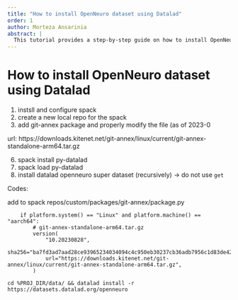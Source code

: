 ```yaml
---
title: "How to install OpenNeuro dataset using Datalad"
order: 1
author: Morteza Ansarinia
abstract: |
  This tutorial provides a step-by-step guide on how to install OpenNeuro dataset using Datalad.
---
```


# How to install OpenNeuro dataset using Datalad
1. instsll and configure spack
3. create a new local repo for the spack
4. add git-annex package and properly modify the file (as of 2023-0

url: https://downloads.kitenet.net/git-annex/linux/current/git-annex-standalone-arm64.tar.gz

6. spack install py-datalad
7. spack load py-datalad
8. install datalad openneuro super dataset (recursively) -> do not use `get`

Codes:

add to spack repos/custom/packages/git-annex/package.py
```
    if platform.system() == "Linux" and platform.machine() == "aarch64":
        # git-annex-standalone-arm64.tar.gz
        version(
            "10.20230828",
            sha256="ba7fd3ad7aad28ce93965234034094c4c950eb30237cb36adb7956c1d83de429",
            url="https://downloads.kitenet.net/git-annex/linux/current/git-annex-standalone-arm64.tar.gz",
        )
```
```
cd %PROJ_DIR/data/ && datalad install -r https://datasets.datalad.org/openneuro
```
